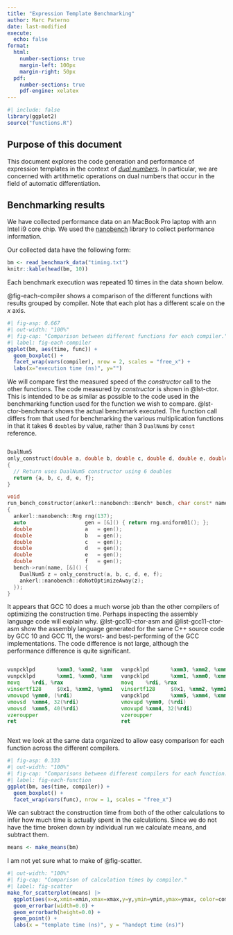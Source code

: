 ```yaml
---
title: "Expression Template Benchmarking"
author: Marc Paterno
date: last-modified
execute: 
  echo: false
format:
  html:
    number-sections: true
    margin-left: 100px
    margin-right: 50px
  pdf:
    number-sections: true
    pdf-engine: xelatex
---
```


```r
#| include: false
library(ggplot2)
source("functions.R")
```

## Purpose of this document

This document explores the code generation and performance of expression templates in the context of [*dual numbers*](https://en.wikipedia.org/wiki/Dual_number).
In particular, we are concerned with artithmetic operations on dual numbers that occur in the field of automatic differentiation.

## Benchmarking results

We have collected performance data on an MacBook Pro laptop with ann Intel i9 core chip.
We used the [nanobench](https://github.com/martinus/nanobench) library to collect performance information.

Our collected data have the following form:

```r
bm <- read_benchmark_data("timing.txt")
knitr::kable(head(bm, 10))
```
Each benchmark execution was repeated 10 times in the data shown below.

@fig-each-compiler shows a comparison of the different functions with results grouped by compiler.
Note that each plot has a different scale on the $x$ axis.

```r
#| fig-asp: 0.667
#| out-width: "100%"
#| fig-cap: "Comparison between different functions for each compiler."
#| label: fig-each-compiler
ggplot(bm, aes(time, func)) +
  geom_boxplot() +
  facet_wrap(vars(compiler), nrow = 2, scales = "free_x") +
  labs(x="execution time (ns)", y="")
```

We will compare first the measured speed of the *constructor* call to the other functions.
The code measured by *constructor* is shown in @lst-ctor.
This is intended to be as similar as possible to the code used in the benchmarking function used for the function we wish to compare.
@lst-ctor-benchmark shows the actual benchmark executed.
The function call differs from that used for benchmarking the various multiplication functions in that it takes 6 `double`s by value, rather than 3 `DualNum`s by `const` reference.

```{#lst-ctor .cpp lst-cap="The `only_construct` function used in benchmarking."}

DualNum5
only_construct(double a, double b, double c, double d, double e, double f)
{
  // Return uses DualNum5 constructor using 6 doubles
  return {a, b, c, d, e, f};
}
```


```{#lst-ctor-benchmark .cpp lst-cap="Benchmark function for timing the `DualNum5` constructor."}
void
run_bench_constructor(ankerl::nanobench::Bench* bench, char const* name)
{
  ankerl::nanobench::Rng rng(137);
  auto                   gen = [&]() { return rng.uniform01(); };
  double                 a   = gen();
  double                 b   = gen();
  double                 c   = gen();
  double                 d   = gen();
  double                 e   = gen();
  double                 f   = gen();
  bench->run(name, [&]() {
    DualNum5 z = only_construct(a, b, c, d, e, f);
    ankerl::nanobench::doNotOptimizeAway(z);
  });
}
```

It appears that GCC 10 does a much worse job than the other compilers of optimizing the construction time.
Perhaps inspecting the assembly language code will explain why.
@lst-gcc10-ctor-asm and @list-gcc11-ctor-asm show the assembly language generated for the same C++ source code by GCC 10 and GCC 11, the worst- and best-performing of the GCC implementations.
The code difference is not large, although the performance difference is quite significant.

::::{.columns .column-body-outset}
:::{.column width=50%}
```{#lst-gcc10-ctor-assm .asm lst-cap="Optimized assembly code output from GCC 10 for the `only_construct` function."}
vunpcklpd       %xmm3, %xmm2, %xmm2
vunpcklpd       %xmm1, %xmm0, %xmm1
movq    %rdi, %rax
vinsertf128     $0x1, %xmm2, %ymm1, %ymm0
vmovupd %ymm0, (%rdi)
vmovsd  %xmm4, 32(%rdi)
vmovsd  %xmm5, 40(%rdi)
vzeroupper
ret
```
:::
::: {.column width=50%}
```{#lst-gcc11-ctor-assm .asm lst-cap="Optimized assembly code output from GCC 11 for the `only_construct` function."}
vunpcklpd       %xmm3, %xmm2, %xmm2
vunpcklpd       %xmm1, %xmm0, %xmm1
movq    %rdi, %rax
vinsertf128     $0x1, %xmm2, %ymm1, %ymm0
vunpcklpd       %xmm5, %xmm4, %xmm4
vmovupd %ymm0, (%rdi)
vmovupd %xmm4, 32(%rdi)
vzeroupper
ret
```
:::
::::

Next we look at the same data organized to allow easy comparison for each function across the different compilers.

```r
#| fig-asp: 0.333
#| out-width: "100%"
#| fig-cap: "Comparisons between different compilers for each function."
#| label: fig-each-function
ggplot(bm, aes(time, compiler)) +
  geom_boxplot() +
  facet_wrap(vars(func), nrow = 1, scales = "free_x")
```


We can subtract the construction time from both of the other calculations to infer how much time is actually spent in the calculations.
Since we do not have the time broken down by individual run we calculate means, and subtract them.

```r
means <- make_means(bm)
```

I am not yet sure what to make of @fig-scatter.

```r
#| out-width: "100%"
#| fig-cap: "Comparison of calculation times by compiler."
#| label: fig-scatter
make_for_scatterplot(means) |>
  ggplot(aes(x=x,xmin=xmin,xmax=xmax,y=y,ymin=ymin,ymax=ymax, color=compiler)) +
  geom_errorbar(width=0.0) +
  geom_errorbarh(height=0.0) +  
  geom_point() +
  labs(x = "template time (ns)", y = "handopt time (ns)")
```
